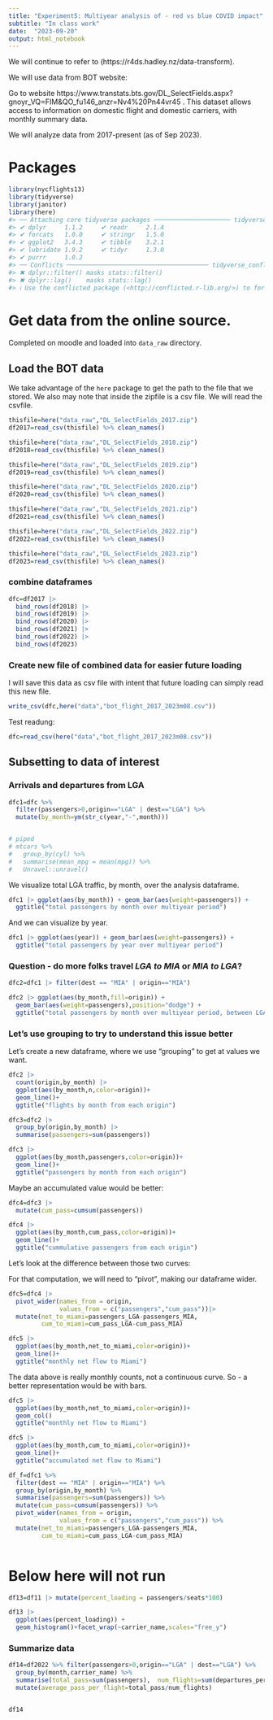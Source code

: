 ```yaml
---
title: "Experiment5: Multiyear analysis of - red vs blue COVID impact"
subtitle: "In class work"
date:  "2023-09-20"
output: html_notebook
---
```



We will continue to refer to (https://r4ds.hadley.nz/data-transform).

We will use data from BOT website: 

 
Go to website  https://www.transtats.bts.gov/DL_SelectFields.aspx?gnoyr_VQ=FIM&QO_fu146_anzr=Nv4%20Pn44vr45 .  This dataset allows access to information on domestic flight and domestic carriers, with monthly summary data.

We will analyze data from 2017-present (as of Sep 2023).



# Packages


```r
library(nycflights13)
library(tidyverse)
library(janitor)
library(here)
#> ── Attaching core tidyverse packages ───────────────────── tidyverse 2.0.0 ──
#> ✔ dplyr     1.1.2     ✔ readr     2.1.4
#> ✔ forcats   1.0.0     ✔ stringr   1.5.0
#> ✔ ggplot2   3.4.3     ✔ tibble    3.2.1
#> ✔ lubridate 1.9.2     ✔ tidyr     1.3.0
#> ✔ purrr     1.0.2     
#> ── Conflicts ─────────────────────────────────────── tidyverse_conflicts() ──
#> ✖ dplyr::filter() masks stats::filter()
#> ✖ dplyr::lag()    masks stats::lag()
#> ℹ Use the conflicted package (<http://conflicted.r-lib.org/>) to force all conflicts to become errors
```

# Get data from the online source.

Completed on moodle and loaded into `data_raw` directory.


## Load the BOT data

We take advantage of the `here` package to get the path to the file that we stored.  We also may note that inside the zipfile is a csv file.  We will read the csvfile.



```r
thisfile=here("data_raw","DL_SelectFields_2017.zip")
df2017=read_csv(thisfile) %>% clean_names()

thisfile=here("data_raw","DL_SelectFields_2018.zip")
df2018=read_csv(thisfile) %>% clean_names()

thisfile=here("data_raw","DL_SelectFields_2019.zip")
df2019=read_csv(thisfile) %>% clean_names()

thisfile=here("data_raw","DL_SelectFields_2020.zip")
df2020=read_csv(thisfile) %>% clean_names()

thisfile=here("data_raw","DL_SelectFields_2021.zip")
df2021=read_csv(thisfile) %>% clean_names()

thisfile=here("data_raw","DL_SelectFields_2022.zip")
df2022=read_csv(thisfile) %>% clean_names()

thisfile=here("data_raw","DL_SelectFields_2023.zip")
df2023=read_csv(thisfile) %>% clean_names()

```

### combine dataframes 

```r
dfc=df2017 |>
  bind_rows(df2018) |>
  bind_rows(df2019) |>
  bind_rows(df2020) |>
  bind_rows(df2021) |>
  bind_rows(df2022) |>
  bind_rows(df2023)

```

### Create new file of combined data for easier future loading

I will save this data as csv file with intent that future loading can simply read this new file.

```r
write_csv(dfc,here("data","bot_flight_2017_2023m08.csv"))
```

Test readung:

```r
dfc=read_csv(here("data","bot_flight_2017_2023m08.csv"))
```




## Subsetting to data of interest


### Arrivals and departures from LGA

```r
dfc1=dfc %>%
  filter(passengers>0,origin=="LGA" | dest=="LGA") %>%
  mutate(by_month=ym(str_c(year,"-",month))) 


# piped
# mtcars %>%
#   group_by(cyl) %>% 
#   summarise(mean_mpg = mean(mpg)) %>%
#   Unravel::unravel()

```

We visualize total LGA traffic, by month, over the analysis dataframe.

```r

dfc1 |> ggplot(aes(by_month)) + geom_bar(aes(weight=passengers)) +
  ggtitle("total passengers by month over multiyear period")
```

And we can visualize by year.

```r

dfc1 |> ggplot(aes(year)) + geom_bar(aes(weight=passengers)) +
  ggtitle("total passengers by year over multiyear period")
```

###  Question - do more folks travel *LGA to MIA* or *MIA to LGA*?

```r
dfc2=dfc1 |> filter(dest == "MIA" | origin=="MIA")
```

```r

dfc2 |> ggplot(aes(by_month,fill=origin)) + 
  geom_bar(aes(weight=passengers),position="dodge") +
  ggtitle("total passengers by month over multiyear period, between LGA and MIA")
```

### Let's use grouping to try to understand this issue better

Let's create a new dataframe, where we use "grouping" to get at values we want.

```r
dfc2 |>
  count(origin,by_month) |> 
  ggplot(aes(by_month,n,color=origin))+
  geom_line()+
  ggtitle("flights by month from each origin")
```

```r
dfc3=dfc2 |>
  group_by(origin,by_month) |> 
  summarise(passengers=sum(passengers))

dfc3 |>
  ggplot(aes(by_month,passengers,color=origin))+
  geom_line()+
  ggtitle("passengers by month from each origin")
```

Maybe an accumulated value would be better:

```r
dfc4=dfc3 |>
  mutate(cum_pass=cumsum(passengers))

dfc4 |>
  ggplot(aes(by_month,cum_pass,color=origin))+
  geom_line()+
  ggtitle("cummulative passengers from each origin") 

```

Let's look at the difference between those two curves:

For that computation, we will need to "pivot", making our dataframe wider.

```r
dfc5=dfc4 |> 
  pivot_wider(names_from = origin,
              values_from = c("passengers","cum_pass"))|>
  mutate(net_to_miami=passengers_LGA-passengers_MIA,
         cum_to_miami=cum_pass_LGA-cum_pass_MIA)
```

```r
dfc5 |>
  ggplot(aes(by_month,net_to_miami,color=origin))+
  geom_line()+
  ggtitle("monthly net flow to Miami") 
```

The data above is really monthly counts, not a continuous curve.   So - a better representation would be with bars.


```r
dfc5 |>
  ggplot(aes(by_month,net_to_miami,color=origin))+
  geom_col()
  ggtitle("monthly net flow to Miami") 
```

```r
dfc5 |>
  ggplot(aes(by_month,cum_to_miami,color=origin))+
  geom_line()+
  ggtitle("accumulated net flow to Miami") 
```

```r
df_f=dfc1 %>% 
  filter(dest == "MIA" | origin=="MIA") %>%
  group_by(origin,by_month) %>% 
  summarise(passengers=sum(passengers)) %>%
  mutate(cum_pass=cumsum(passengers)) %>% 
  pivot_wider(names_from = origin,
              values_from = c("passengers","cum_pass")) %>%
  mutate(net_to_miami=passengers_LGA-passengers_MIA,
         cum_to_miami=cum_pass_LGA-cum_pass_MIA)
  
```



# Below here will not run
 
```r
df13=df11 |> mutate(percent_loading = passengers/seats*100)

df13 |> 
  ggplot(aes(percent_loading)) +
  geom_histogram()+facet_wrap(~carrier_name,scales="free_y")

```


### Summarize data

```r
df14=df2022 %>% filter(passengers>0,origin=="LGA" | dest=="LGA") %>% 
  group_by(month,carrier_name) %>% 
  summarise(total_pass=sum(passengers),  num_flights=sum(departures_performed)) %>%
  mutate(average_pass_per_flight=total_pass/num_flights)


df14 
```




